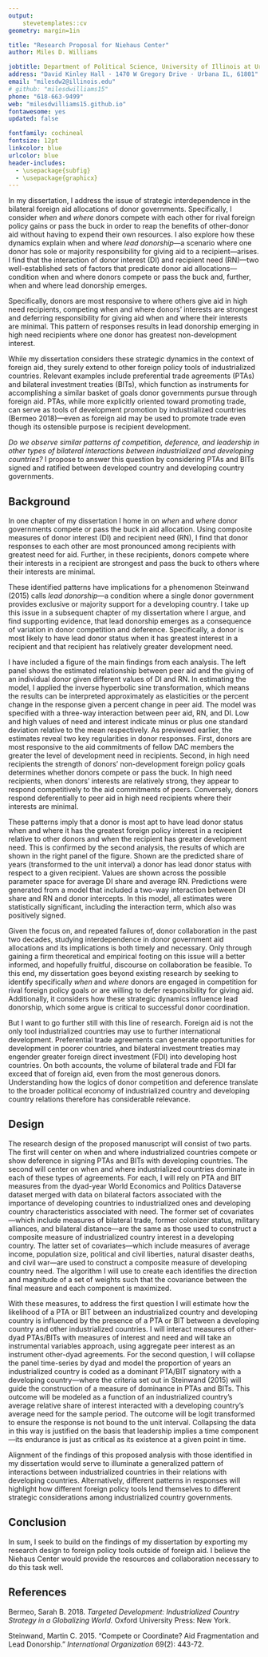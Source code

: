 ```yaml
---
output: 
    stevetemplates::cv
geometry: margin=1in

title: "Research Proposal for Niehaus Center"
author: Miles D. Williams

jobtitle: Department of Political Science, University of Illinois at Urbana-Champaign
address: "David Kinley Hall · 1470 W Gregory Drive · Urbana IL, 61801"
email: "milesdw2@illinois.edu"
# github: "milesdwilliams15"
phone: "618-663-9499"
web: "milesdwilliams15.github.io"
fontawesome: yes
updated: false

fontfamily: cochineal
fontsize: 12pt
linkcolor: blue
urlcolor: blue
header-includes:
  - \usepackage{subfig}
  - \usepackage{graphicx}
---
```


\vspace*{10mm}

\Large
\begin{center}
\textbf{A Research Proposal}
\end{center}
\normalsize

In my dissertation, I address the issue of strategic interdependence in the bilateral foreign aid allocations of donor governments. Specifically, I consider *when* and *where* donors compete with each other for rival foreign policy gains or pass the buck in order to reap the benefits of other-donor aid without having to expend their own resources. I also explore how these dynamics explain when and where *lead donorship*---a scenario where one donor has sole or majority responsibility for giving aid to a recipient---arises. I find that the interaction of donor interest (DI) and recipient need (RN)---two well-established sets of factors that predicate donor aid allocations---condition when and where donors compete or pass the buck and, further, when and where lead donorship emerges. 

Specifically, donors are most responsive to where others give aid in high need recipients, competing when and where donors' interests are strongest and deferring responsibility for giving aid when and where their interests are minimal. This pattern of responses results in lead donorship emerging in high need recipients where one donor has greatest non-development interest.

While my dissertation considers these strategic dynamics in the context of foreign aid, they surely extend to other foreign policy tools of industrialized countries. Relevant examples include preferential trade agreements (PTAs) and bilateral investment treaties (BITs), which function as instruments for accomplishing a similar basket of goals donor governments pursue through foreign aid. PTAs, while more explicitly oriented toward promoting trade, can serve as tools of development promotion by industrialized countries (Bermeo 2018)---even as foreign aid may be used to promote trade even though its ostensible purpose is recipient development.

*Do we observe similar patterns of competition, deference, and leadership in other types of bilateral interactions between industrialized and developing countries?* I propose to answer this question by considering PTAs and BITs signed and ratified between developed country and developing country governments.


## Background

In one chapter of my dissertation I home in on *when* and *where* donor governments compete or pass the buck in aid allocation. Using composite measures of donor interest (DI) and recipient need (RN), I find that donor responses to each other are most pronounced among recipients with greatest need for aid. Further, in these recipients, donors compete where their interests in a recipient are strongest and pass the buck to others where their interests are minimal. 

These identified patterns have implications for a phenomenon Steinwand (2015) calls *lead donorship*---a condition where a single donor government provides exclusive or majority support for a developing country. I take up this issue in a subsequent chapter of my dissertation where I argue, and find supporting evidence, that lead donorship emerges as a consequence of variation in donor competition and deference. Specifically, a donor is most likely to have lead donor status when it has greatest interest in a recipient and that recipient has relatively greater development need. 

\begin{figure}
  \centering
  \subfloat[2SLS Estimates]{{\includegraphics[width=7cm]{marginal_effects.png}}}
  \qquad
  \subfloat[Lead Donor Predictions for U.S.]{{\includegraphics[width=7cm]{lead_donor_preds.png}}}
  \caption{Results from analyses 1 and 2.}
\end{figure}

I have included a figure of the main findings from each analysis. The left panel shows the estimated relationship between peer aid and the giving of an individual donor given different values of DI and RN. In estimating the model, I applied the inverse hyperbolic sine transformation, which means the results can be interpreted approximately as elasticities or the percent change in the response given a percent change in peer aid. The model was specified with a three-way interaction between peer aid, RN, and DI. Low and high values of need and interest indicate minus or plus one standard deviation relative to the mean respectively. As previewed earlier, the estimates reveal two key regularities in donor responses. First, donors are most responsive to the aid commitments of fellow DAC members the greater the level of development need in recipients. Second, in high need recipients the strength of donors' non-development foreign policy goals determines whether donors compete or pass the buck. In high need recipients, when donors' interests are relatively strong, they appear to respond competitively to the aid commitments of peers. Conversely, donors respond deferentially to peer aid in high need recipients where their interests are minimal.

These patterns imply that a donor is most apt to have lead donor status when and where it has the greatest foreign policy interest in a recipient relative to other donors and when the recipient has greater development need. This is confirmed by the second analysis, the results of which are shown in the right panel of the figure. Shown are the predicted share of years (transformed to the unit interval) a donor has lead donor status with respect to a given recipient. Values are shown across the possible parameter space for average DI share and average RN. Predictions were generated from a model that included a two-way interaction between DI share and RN and donor intercepts. In this model, all estimates were statistically significant, including the interaction term, which also was positively signed.

Given the focus on, and repeated failures of, donor collaboration in the past two decades, studying interdependence in donor government aid allocations and its implications is both timely and necessary. Only through gaining a firm theoretical and empirical footing on this issue will a better informed, and hopefully fruitful, discourse on collaboration be feasible. To this end, my dissertation goes beyond existing research by seeking to identify specifically *when* and *where* donors are engaged in competition for rival foreign policy goals or are willing to defer responsibility for giving aid. Additionally, it considers how these strategic dynamics influence lead donorship, which some argue is critical to successful donor coordination.

But I want to go further still with this line of research. Foreign aid is not the only tool industrialized countries may use to further international development. Preferential trade agreements can generate opportunities for development in poorer countries, and bilateral investment treaties may engender greater foreign direct investment (FDI) into developing host countries. On both accounts, the volume of bilateral trade and FDI far exceed that of foreign aid, even from the most generous donors. Understanding how the logics of donor competition and deference translate to the broader political economy of industrialized country and developing country relations therefore has considerable relevance.


## Design

The research design of the proposed manuscript will consist of two parts. The first will center on when and where industrialized countries compete or show deference in signing PTAs and BITs with developing countries. The second will center on when and where industrialized countries dominate in each of these types of agreements. For each, I will rely on PTA and BIT measures from the dyad-year World Economics and Politics Dataverse dataset merged with data on bilateral factors associated with the importance of developing countries to industrialized ones and developing country characteristics associated with need. The former set of covariates---which include measures of bilateral trade, former colonizer status, military alliances, and bilateral distance---are the same as those used to construct a composite measure of industrialized country interest in a developing country. The latter set of covariates---which include measures of average income, population size, political and civil liberties, natural disaster deaths, and civil war---are used to construct a composite measure of developing country need. The algorithm I will use to create each identifies the direction and magnitude of a set of weights such that the covariance between the final measure and each component is maximized. 

With these measures, to address the first question I will estimate how the likelihood of a PTA or BIT between an industrialized country and developing country is influenced by the presence of a PTA or BIT between a developing country and other industrialized countries. I will interact measures of other-dyad PTAs/BITs with measures of interest and need and will take an instrumental variables approach, using aggregate peer interest as an instrument other-dyad agreements. For the second question, I will collapse the panel time-series by dyad and model the proportion of years an industrialized country is coded as a dominant PTA/BIT signatory with a developing country---where the criteria set out in Steinwand (2015) will guide the construction of a measure of dominance in PTAs and BITs. This outcome will be modeled as a function of an industrialized country's average relative share of interest interacted with a developing country's average need for the sample period. The outcome will be logit transformed to ensure the response is not bound to the unit interval. Collapsing the data in this way is justified on the basis that leadership implies a time component---its endurance is just as critical as its existence at a given point in time.

Alignment of the findings of this proposed analysis with those identified in my dissertation would serve to illuminate a generalized pattern of interactions between industrialized countries in their relations with developing countries. Alternatively, different patterns in responses will highlight how different foreign policy tools lend themselves to different strategic considerations among industrialized country governments.


## Conclusion

In sum, I seek to build on the findings of my dissertation by exporting my research design to foreign policy tools outside of foreign aid. I believe the Niehaus Center would provide the resources and collaboration necessary to do this task well.


## References

Bermeo, Sarah B. 2018. *Targeted Development: Industrialized Country Strategy in a Globalizing World.* Oxford University Press: New York.

Steinwand, Martin C. 2015. "Compete or Coordinate? Aid Fragmentation and Lead Donorship." *International Organization* 69(2): 443-72.